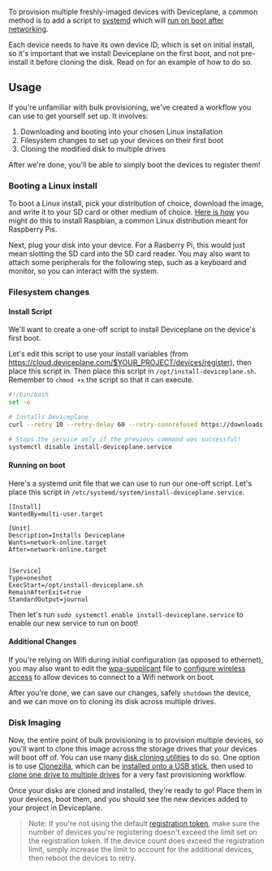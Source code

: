 
<Docs title="Bulk Provisioning">

To provision multiple freshly-imaged devices with Deviceplane, a common method is to add a script to [systemd](https://wiki.archlinux.org/index.php/systemd) which will [run on boot after networking](https://unix.stackexchange.com/questions/126009/cause-a-script-to-execute-after-networking-has-started).

Each device needs to have its own device ID, which is set on initial install, so it's important that we install Deviceplane on the first boot, and not pre-install it before cloning the disk. Read on for an example of how to do so.

## Usage

If you're unfamiliar with bulk provisioning, we've created a workflow you can use to get yourself set up. It involves:

1. Downloading and booting into your chosen Linux installation
2. Filesystem changes to set up your devices on their first boot
3. Cloning the modified disk to multiple drives

After we're done, you'll be able to simply boot the devices to register them!

### Booting a Linux install

To boot a Linux install, pick your distribution of choice, download the image, and write it to your SD card or other medium of choice. [Here is how](https://www.raspberrypi.org/documentation/installation/installing-images/README.md) you might do this to install Raspbian, a common Linux distribution meant for Raspberry Pis.

Next, plug your disk into your device. For a Rasberry Pi, this would just mean slotting the SD card into the SD card reader. You may also want to attach some peripherals for the following step, such as a keyboard and monitor, so you can interact with the system.

### Filesystem changes

#### Install Script

We'll want to create a one-off script to install Deviceplane on the device's first boot.

Let's edit this script to use your install variables (from https://cloud.deviceplane.com/$YOUR_PROJECT/devices/register), then place this script in. Then place this script in `/opt/install-deviceplane.sh`. Remember to `chmod +x` the script so that it can execute.

```bash
#!/bin/bash
set -e

# Installs Deviceplane
curl --retry 10 --retry-delay 60 --retry-connrefused https://downloads.deviceplane.com/install.sh | VERSION=$DESIRED_VERSION PROJECT=$YOUR_PROJECT REGISTRATION_TOKEN=$YOUR_REGISTRATION_TOKEN bash

# Stops the service only if the previous command was successful!
systemctl disable install-deviceplane.service
```

#### Running on boot

Here's a systemd unit file that we can use to run our one-off script. Let's place this script in `/etc/systemd/system/install-deviceplane.service`.

```
[Install]
WantedBy=multi-user.target

[Unit]
Description=Installs Deviceplane
Wants=network-online.target
After=network-online.target


[Service]
Type=oneshot
ExecStart=/opt/install-deviceplane.sh
RemainAfterExit=true
StandardOutput=journal
```

Then let's run `sudo systemctl enable install-deviceplane.service` to enable our new service to run on boot!

#### Additional Changes

If you're relying on Wifi during initial configuration (as opposed to ethernet), you may also want to edit the [wpa-supplicant](https://wiki.archlinux.org/index.php/WPA_supplicant#Connecting_with_wpa_passphrase) file to [configure wireless access](https://www.raspberrypi.org/documentation/configuration/wireless/wireless-cli.md) to allow devices to connect to a Wifi network on boot.

After you're done, we can save our changes, safely `shutdown` the device, and we can move on to cloning its disk across multiple drives.

### Disk Imaging

Now, the entire point of bulk provisioning is to provision multiple devices, so you'll want to clone this image across the storage drives that your devices will boot off of. You can use many [disk cloning utilities](https://wiki.archlinux.org/index.php/Disk_cloning) to do so. One option is to use [Clonezilla](https://en.wikipedia.org/wiki/Clonezilla), which can be [installed onto a USB stick](https://clonezilla.org/clonezilla-live.php), then used to [clone one drive to multiple drives](https://clonezilla.org/show-live-doc-content.php?topic=clonezilla-live/doc/03_One_image_to_multiple_disks) for a very fast provisioning workflow.

Once your disks are cloned and installed, they're ready to go! Place them in your devices, boot them, and you should see the new devices added to your project in Deviceplane.

> Note: If you're not using the default [registration token](/docs/provisioning/#registration-tokens), make sure the number of devices you're registering doesn't exceed the limit set on the registration token. If the device count does exceed the registration limit, simply increase the limit to account for the additional devices, then reboot the devices to retry.

</Docs>

